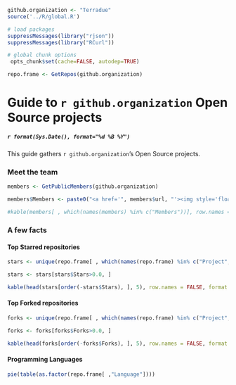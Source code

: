 ```r

github.organization <- "Terradue"
source('../R/global.R')

# load packages
suppressMessages(library("rjson"))
suppressMessages(library("RCurl"))  

# global chunk options
 opts_chunk$set(cache=FALSE, autodep=TRUE)

repo.frame <- GetRepos(github.organization)
```

# Guide to `r github.organization` Open Source projects 

##### `r format(Sys.Date(), format="%d %B %Y")`

This guide gathers `r github.organization`'s Open Source projects.

### Meet the team

```r

members <- GetPublicMembers(github.organization)

members$Members <- paste0("<a href='", members$url, "'><img style='float: right' src='", members$avatar,"' width='35' height='35'>", members$login, "</a>")

#kable(members[ , which(names(members) %in% c("Members"))], row.names = FALSE, format = "html")

```

### A few facts

#### Top Starred repositories

```r

stars <- unique(repo.frame[ , which(names(repo.frame) %in% c("Project", "Stars"))])

stars <- stars[stars$Stars>0.0, ]

kable(head(stars[order(-stars$Stars), ], 5), row.names = FALSE, format = "html")
```

#### Top Forked repositories

```r

forks <- unique(repo.frame[ , which(names(repo.frame) %in% c("Project", "Forks"))])

forks <- forks[forks$Forks>0.0, ]

kable(head(forks[order(-forks$Forks), ], 5), row.names = FALSE, format = "html")
```

#### Programming Languages

```r
pie(table(as.factor(repo.frame[ ,"Language"])))
```
